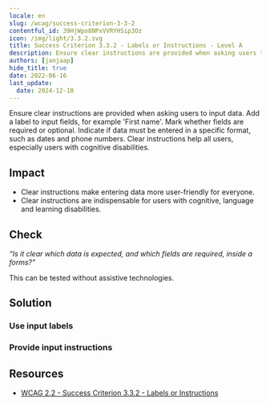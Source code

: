 ```yaml
---
locale: en
slug: /wcag/success-criterion-3-3-2
contentful_id: 39HjWpo8NPxVVRYHSip3Oz
icon: /img/light/3.3.2.svg
title: Success Criterion 3.3.2 - Labels or Instructions - Level A
description: Ensure clear instructions are provided when asking users to input data. Add a label to input fields, for example 'First name'. Mark whether fields are required or optional. Indicate if data must be entered in a specific format, such as dates and phone numbers. Clear instructions help all users, especially users with cognitive disabilities.
authors: [janjaap]
hide_title: true
date: 2022-06-16
last_update:
  date: 2024-12-18
---
```


<Hero
  title="Labels or Instructions"
  image="/img/light/3.3.2.svg"
  alt="WCAG 3.3.2 icon"
  prefix="Success Criterion 3.3.2"
  suffix="Level A"
/>

Ensure clear instructions are provided when asking users to input data. Add a label to input fields, for example 'First name'. Mark whether fields are required or optional. Indicate if data must be entered in a specific format, such as dates and phone numbers. Clear instructions help all users, especially users with cognitive disabilities.

## Impact

- Clear instructions make entering data more user-friendly for everyone.
- Clear instructions are indispensable for users with cognitive, language and learning disabilities.

## Check

*“Is it clear which data is expected, and which fields are required, inside a forms?”*

This can be tested without assistive technologies.

## Solution

### Use input labels

<CodeSample id="input-label" locale="en"/>

### Provide input instructions

<CodeSample id="input-instructions" locale="en"/>

## Resources

- [WCAG 2.2 - Success Criterion 3.3.2 - Labels or Instructions](https://www.w3.org/TR/WCAG22/#labels-or-instructions)
